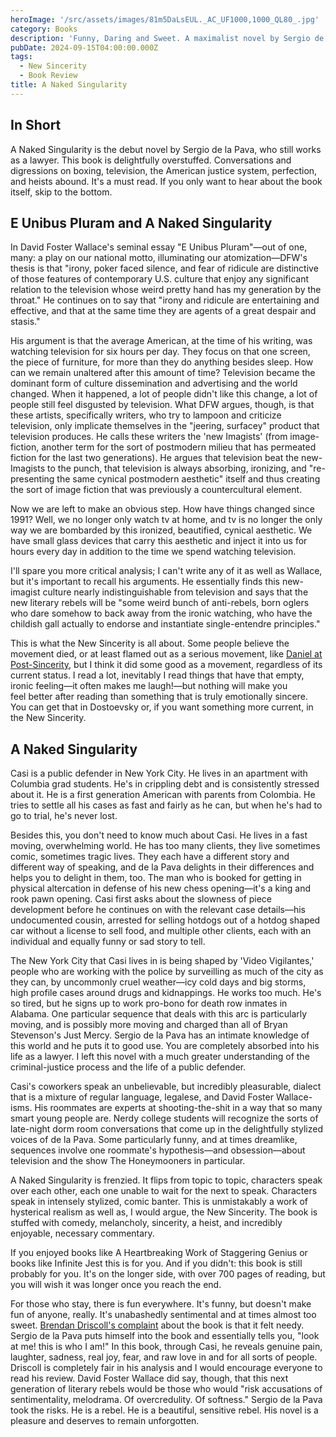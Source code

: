 ```yaml
---
heroImage: '/src/assets/images/81m5DaLsEUL._AC_UF1000,1000_QL80_.jpg'
category: Books
description: 'Funny, Daring and Sweet. A maximalist novel by Sergio de la Pava. '
pubDate: 2024-09-15T04:00:00.000Z
tags:
  - New Sincerity
  - Book Review
title: A Naked Singularity
---
```


## In Short

A Naked Singularity is the debut novel by Sergio de la Pava, who still works as a lawyer. This book is delightfully overstuffed. Conversations and digressions on boxing, television, the American justice system, perfection, and heists abound. It's a must read. If you only want to hear about the book itself, skip to the bottom.

## E Unibus Pluram and A Naked Singularity

In David Foster Wallace's seminal essay "E Unibus Pluram"—out of one, many: a play on our national motto, illuminating our atomization—DFW's thesis is that "irony, poker faced silence, and fear of ridicule are distinctive of those features of contemporary U.S. culture that enjoy any significant relation to the television whose weird pretty hand has my generation by the throat." He continues on to say that "irony and ridicule are entertaining and effective, and that at the same time they are agents of a great despair and stasis."

His argument is that the average American, at the time of his writing, was watching television for six hours per day. They focus on that one screen, the piece of furniture, for more than they do anything besides sleep. How can we remain unaltered after this amount of time? Television became the dominant form of culture dissemination and advertising and the world changed. When it happened, a lot of people didn't like this change, a lot of people still feel disgusted by television. What DFW argues, though, is that these artists, specifically writers, who try to lampoon and criticize television, only implicate themselves in the "jeering, surfacey" product that television produces. He calls these writers the 'new Imagists' (from image-fiction, another term for the sort of postmodern milieu that has permeated fiction for the last two generations). He argues that television beat the new-Imagists to the punch, that television is always absorbing, ironizing, and "re-presenting the same cynical postmodern aesthetic" itself and thus creating the sort of image fiction that was previously a countercultural element.

Now we are left to make an obvious step. How have things changed since 1991? Well, we no longer only watch tv at home, and tv is no longer the only way we are bombarded by this ironized, beautified, cynical aesthetic. We have small glass devices that carry this aesthetic and inject it into us for hours every day in addition to the time we spend watching television.

I'll spare you more critical analysis; I can't write any of it as well as Wallace, but it's important to recall his arguments. He essentially finds this new-imagist culture nearly indistinguishable from television and says that the new literary rebels will be "some weird bunch of anti-rebels, born oglers who dare somehow to back away from the ironic watching, who have the childish gall actually to endorse and instantiate single-entendre principles."

This is what the New Sincerity is all about. Some people believe the movement died, or at least flamed out as a serious movement, like [Daniel at Post-Sincerity](https://open.substack.com/pub/postsincerity/p/what-was-the-new-sincerity?r=1igyab&utm_campaign=post&utm_medium=web), but I think it did some good as a movement, regardless of its current status. I read a lot, inevitably I read things that have that empty, ironic feeling—it often makes me laugh!—but nothing will make you feel better after reading than something that is truly emotionally sincere. You can get that in Dostoevsky or, if you want something more current, in the New Sincerity.

## A Naked Singularity

Casi is a public defender in New York City. He lives in an apartment with Columbia grad students. He's in crippling debt and is consistently stressed about it. He is a first generation American with parents from Colombia. He tries to settle all his cases as fast and fairly as he can, but when he's had to go to trial, he's never lost.

Besides this, you don't need to know much about Casi. He lives in a fast moving, overwhelming world. He has too many clients, they live sometimes comic, sometimes tragic lives. They each have a different story and different way of speaking, and de la Pava delights in their differences and helps you to delight in them, too. The man who is booked for getting in physical altercation in defense of his new chess opening—it's a king and rook pawn opening. Casi first asks about the slowness of piece development before he continues on with the relevant case details—his undocumented cousin, arrested for selling hotdogs out of a hotdog shaped car without a license to sell food, and multiple other clients, each with an individual and equally funny or sad story to tell.

The New York City that Casi lives in is being shaped by 'Video Vigilantes,' people who are working with the police by surveilling as much of the city as they can, by uncommonly cruel weather—icy cold days and big storms, high profile cases around drugs and kidnappings. He works too much. He's so tired, but he signs up to work pro-bono for death row inmates in Alabama. One particular sequence that deals with this arc is particularly moving, and is possibly more moving and charged than all of Bryan Stevenson's Just Mercy. Sergio de la Pava has an intimate knowledge of this world and he puts it to good use. You are completely absorbed into his life as a lawyer. I left this novel with a much greater understanding of the criminal-justice process and the life of a public defender.

Casi's coworkers speak an unbelievable, but incredibly pleasurable, dialect that is a mixture of regular language, legalese, and David Foster Wallace-isms. His roommates are experts at shooting-the-shit in a way that so many smart young people are. Nerdy college students will recognize the sorts of late-night dorm room conversations that come up in the delightfully stylized voices of de la Pava. Some particularly funny, and at times dreamlike, sequences involve one roommate's hypothesis—and obsession—about television and the show The Honeymooners in particular.

A Naked Singularity is frenzied. It flips from topic to topic, characters speak over each other, each one unable to wait for the next to speak. Characters speak in intensely stylized, comic banter. This is unmistakably a work of hysterical realism as well as, I would argue, the New Sincerity. The book is stuffed with comedy, melancholy, sincerity, a heist, and incredibly enjoyable, necessary commentary.

If you enjoyed books like A Heartbreaking Work of Staggering Genius or books like Infinite Jest this is for you. And if you didn't: this book is still probably for you. It's on the longer side, with over 700 pages of reading, but you will wish it was longer once you reach the end.

For those who stay, there is fun everywhere. It's funny, but doesn't make fun of anyone, really. It's unabashedly sentimental and at times almost too sweet. [Brendan Driscoll's complaint](https://www.bookcritics.org/2016/02/03/second-thoughts-brendan-driscoll-on-a-naked-singularity/) about the book is that it felt needy. Sergio de la Pava puts himself into the book and essentially tells you, "look at me! this is who I am!" In this book, through Casi, he reveals genuine pain, laughter, sadness, real joy, fear, and raw love in and for all sorts of people. Driscoll is completely fair in his analysis and I would encourage everyone to read his review. David Foster Wallace did say, though, that this next generation of literary rebels would be those who would "risk accusations of sentimentality, melodrama. Of overcredulity. Of softness." Sergio de la Pava took the risks. He is a rebel. He is a beautiful, sensitive rebel. His novel is a pleasure and deserves to remain unforgotten.
